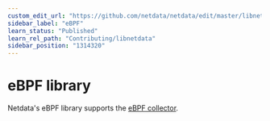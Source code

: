 ```yaml
---
custom_edit_url: "https://github.com/netdata/netdata/edit/master/libnetdata/ebpf/README.md"
sidebar_label: "eBPF"
learn_status: "Published"
learn_rel_path: "Contributing/libnetdata"
sidebar_position: "1314320"
---
```



# eBPF library

Netdata's eBPF library supports the [eBPF collector](/docs/data-collection/linux-systems/ebpf-for-systems-monitoring).

